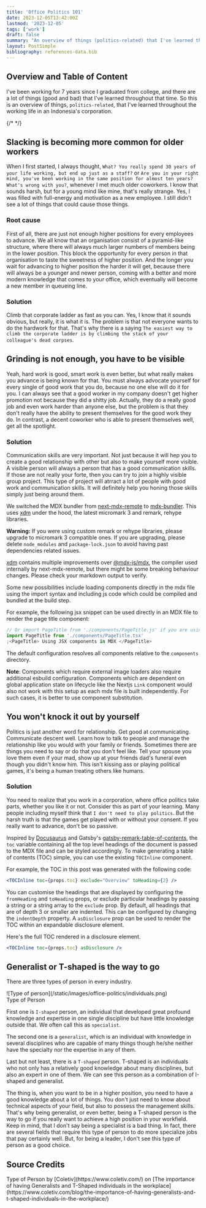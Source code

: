 ```yaml
---
title: 'Office Politics 101'
date: 2023-12-05T13:42:00Z
lastmod: '2023-12-05'
tags: ['work']
draft: false
summary: "An overview of things (politics-related) that I've learned throughout the working life in an Indonesia's corporation"
layout: PostSimple
bibliography: references-data.bib
---
```


## Overview and Table of Content

I've been working for 7 years since I graduated from college, and there are a lot of things (good and bad) that I've learned throughout that time.
So this is an overview of things, `politics-related`, that I've learned throughout the working life in an Indonesia's corporation.

{/* <TOCInline toc={props.toc} exclude="Overview" toHeading={2} /> */}

<TOCInline toc={props.toc} asDisclosure toHeading={2} />

## Slacking is becoming more common for older workers

When I first started, I always thought, `What? You really spend 30 years of your life working, but end up just as a staff?` or `Are you in your right mind, you've been working in the same position for almost ten years? What's wrong with you?`, whenever I met much older coworkers. I know that sounds harsh, but for a young mind like mine, that's really strange. Yes, I was filled with full-energy and motivation as a new employee. I still didn't see a lot of things that could cause those things.

### Root cause

First of all, there are just not enough higher positions for every employees to advance. We all know that an organisation consist of a pyramid-like structure, where there will always much larger numbers of members being in the lower position. This block the opportunity for every person in that organisation to taste the sweetness of higher position. And the longer you wait for advancing to higher position the harder it will get, because there will always be a younger and newer person, coming with a better and more modern knowledge that comes to your office, which eventually will become a new member in queueing line.

### Solution

Climb that corporate ladder as fast as you can. Yes, I know that it sounds obvious, but really, it is what it is. The problem is that not everyone wants to do the hardwork for that. That's why there is a saying `The easiest way to climb the corporate ladder is by climbing the stack of your colleague's dead corpses`.

## Grinding is not enough, you have to be visible

Yeah, hard work is good, smart work is even better, but what really makes you advance is being known for that. You must always advocate yourself for every single of good work that you do, because no one else will do it for you. I can always see that a good worker in my company doesn't get higher promotion not because they did a shitty job. Actually, they do a really good job and even work harder than anyone else, but the problem is that they don't really have the ability to present themselves for the good work they do. In contrast, a decent coworker who is able to present themselves well, get all the spotlight.

### Solution

Communication skills are very important. Not just because it will hep you to create a good relationship with other but also to make yourself more visible. A visible person will always a person that has a good communication skills. If those are not really your forte, then you can try to join a highly visible group project. This type of project will atrract a lot of people with good work and communication skills. It will definitely help you honing those skills simply just being around them.

We switched the MDX bundler from [next-mdx-remote](https://github.com/hashicorp/next-mdx-remote) to [mdx-bundler](https://github.com/kentcdodds/mdx-bundler).
This uses [xdm](https://github.com/wooorm/xdm) under the hood, the latest micromark 3 and remark, rehype libraries.

**Warning:** If you were using custom remark or rehype libraries, please upgrade to micromark 3 compatible ones. If you are upgrading, please delete `node_modules` and `package-lock.json` to avoid having past dependencies related issues.

[xdm](https://github.com/wooorm/xdm) contains multiple improvements over [@mdx-js/mdx](https://github.com/mdx-js/mdx), the compiler used internally by next-mdx-remote, but there might be some breaking behaviour changes.
Please check your markdown output to verify.

Some new possibilities include loading components directly in the mdx file using the import syntax and including js code which could be compiled and bundled at the build step.

For example, the following jsx snippet can be used directly in an MDX file to render the page title component:

```jsx
// Or import PageTitle from './components/PageTitle.js' if you are using js
import PageTitle from './components/PageTitle.tsx'
;<PageTitle> Using JSX components in MDX </PageTitle>
```

The default configuration resolves all components relative to the `components` directory.

**Note**:
Components which require external image loaders also require additional esbuild configuration.
Components which are dependent on global application state on lifecycle like the Nextjs `Link` component would also not work with this setup as each mdx file is built independently.
For such cases, it is better to use component substitution.

## You won't knock it out by yourself

Politics is just another word for relationship. Get good at communicating. Communicate descent well. Learn how to talk to people and manage the relationship like you would with your family or friends. Sometimes there are things you need to say or do that you don't feel like. Tell your spouse you love them even if your mad, show up at your friends dad's funeral even though you didn't know him. This isn't kissing ass or playing political games, it's being a human treating others like humans.

### Solution

You need to realize that you work in a corporation, where office politics take parts, whether you like it or not. Consider this as part of your learning. Many people including myself think that `I don't need to play politics`. But the harsh truth is that the games get played with or without your consent. If you really want to advance, don't be so passive.

Inspired by [Docusaurus](https://docusaurus.io/docs/next/markdown-features/inline-toc) and Gatsby's [gatsby-remark-table-of-contents](https://www.gatsbyjs.com/plugins/gatsby-remark-table-of-contents/),
the `toc` variable containing all the top level headings of the document is passed to the MDX file and can be styled accordingly.
To make generating a table of contents (TOC) simple, you can use the existing `TOCInline` component.

For example, the TOC in this post was generated with the following code:

```jsx
<TOCInline toc={props.toc} exclude="Overview" toHeading={2} />
```

You can customise the headings that are displayed by configuring the `fromHeading` and `toHeading` props, or exclude particular headings
by passing a string or a string array to the `exclude` prop. By default, all headings that are of depth 3 or smaller are indented. This can be configured by changing the `indentDepth` property.
A `asDisclosure` prop can be used to render the TOC within an expandable disclosure element.

Here's the full TOC rendered in a disclosure element.

```jsx
<TOCInline toc={props.toc} asDisclosure />
```

<TOCInline toc={props.toc} asDisclosure />

## Generalist or T-shaped is the way to go

There are three types of person in every industry.

<div className="my-1 w-full overflow-hidden ">
  ![Type of person](/static/images/office-politics/individuals.png)
  <div className="mb-8 grid place-items-center font-bold">Type of Person</div>
</div>

First one is `I-shaped` person, an individual that developed great profound knowledge and expertise in one single discipline but have little knowledge outside that. We often call this as `specialist`.

The second one is a `generalist`, which is an individual with knowledge in several disciplines who are capable of many things though he/she neither have the specialty nor the expertise in any of them.

Last but not least, there is a `T-shaped` person. T-shaped is an individuals who not only has a relatively good knowledge about many disciplines, but also an expert in one of them. We can see this person as a combination of I-shaped and generalist.

The thing is, when you want to be in a higher position, you need to have a good knowledge about a lot of things. You don't just need to know about technical aspects of your field, but also to possess the management skills. That's why being generalist, or even better, being a T-shaped person is the way to go if you really want to achieve a high position in your workfield. Keep in mind, that I don't say being a specialist is a bad thing. In fact, there are several fields that require this type of person to do more specialize jobs that pay certainly well. But, for being a leader, I don't see this type of person as a good choice.

## Source Credits

<div>
  Type of Person by [Coletiv](https://www.coletiv.com/) on [The importance of having Generalists and
  T-Shaped individuals in the
  workplace](https://www.coletiv.com/blog/the-importance-of-having-generalists-and-t-shaped-individuals-in-the-workplace/)
</div>
